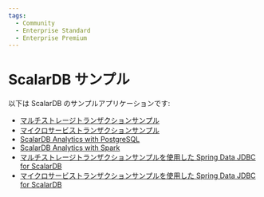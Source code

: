 ```yaml
---
tags:
  - Community
  - Enterprise Standard
  - Enterprise Premium
---
```


# ScalarDB サンプル


<TranslationBanner />

以下は ScalarDB のサンプルアプリケーションです:

- [マルチストレージトランザクションサンプル](multi-storage-transaction-sample/README.mdx)
- [マイクロサービストランザクションサンプル](microservice-transaction-sample/README.mdx)
- [ScalarDB Analytics with PostgreSQL](scalardb-analytics-postgresql-sample/README.mdx)
- [ScalarDB Analytics with Spark](scalardb-analytics-spark-sample/README.mdx)
- [マルチストレージトランザクションサンプルを使用した Spring Data JDBC for ScalarDB](spring-data-multi-storage-transaction-sample/README.mdx)
- [マイクロサービストランザクションサンプルを使用した Spring Data JDBC for ScalarDB](spring-data-microservice-transaction-sample/README.mdx)
